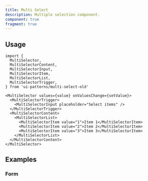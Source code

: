 ```yaml
---
title: Multi Select
description: Multiple selection component.
component: true
fragment: true
---
```


<ComponentPreview name="multi-select-old-demo" description="" peekCode wide />

## Usage

```tsx
import {
  MultiSelector,
  MultiSelectorContent,
  MultiSelectorInput,
  MultiSelectorItem,
  MultiSelectorList,
  MultiSelectorTrigger,
} from 'ui-patterns/multi-select-old'
```

```tsx
<MultiSelector values={value} onValuesChange={setValue}>
  <MultiSelectorTrigger>
    <MultiSelectorInput placeholder="Select items" />
  </MultiSelectorTrigger>
  <MultiSelectorContent>
    <MultiSelectorList>
      <MultiSelectorItem value="1">Item 1</MultiSelectorItem>
      <MultiSelectorItem value="2">Item 2</MultiSelectorItem>
      <MultiSelectorItem value="3">Item 3</MultiSelectorItem>
    </MultiSelectorList>
  </MultiSelectorContent>
</MultiSelector>
```

## Examples

### Form

<ComponentPreview name="multi-select-old-form" />
